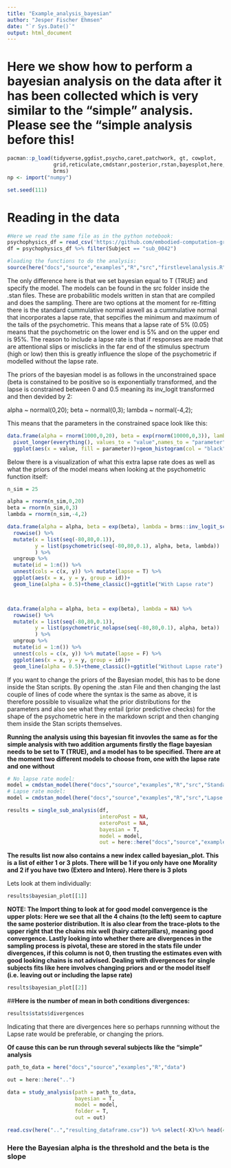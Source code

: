 ```yaml
---
title: "Example_analysis_bayesian"
author: "Jesper Fischer Ehmsen"
date: "`r Sys.Date()`"
output: html_document
---
```



# **Here we show how to perform a bayesian analysis on the data after it has been collected which is very similar to the "simple" analysis. Please see the "simple analysis before this!**

```r
pacman::p_load(tidyverse,ggdist,psycho,caret,patchwork, gt, cowplot,
               grid,reticulate,cmdstanr,posterior,rstan,bayesplot,here,rmarkdown,pracma,
               brms)
np <- import("numpy")

set.seed(111)
```


# **Reading in the data**
```r
#Here we read the same file as in the python notebook:
psychophysics_df = read_csv('https://github.com/embodied-computation-group/CardioceptionPaper/raw/main/data/Del2_merged.txt')
df = psychophysics_df %>% filter(Subject == "sub_0042")

```


```r
#loading the functions to do the analysis:
source(here("docs","source","examples","R","src","firstlevelanalysis.R"))
```

The only difference here is that we set bayesian equal to T (TRUE) and specify the model. The models can be found in the src folder inside the .stan files. These are probabilitic models written in stan that are compiled and does the sampling. There are two options at the moment for re-fitting there is the standard cummulative normal aswell as a cummulative normal that incorporates a lapse rate, that sepcifies the minimum and maximum of the tails of the psychometric. This means that a lapse rate of 5% (0.05) means that the psychometric on the lower end is 5% and on the upper end is 95%. The reason to include a lapse rate is that if responses are made that are attentional slips or misclicks in the far end of the stimulus spectrum (high or low) then this is greatly influence the slope of the psychometric if modelled without the lapse rate. 

The priors of the bayesian model is as follows in the unconstrained space (beta is constained to be positive so is exponentially transformed, and the lapse is constrained between 0 and 0.5 meaning its inv_logit transformed and then devided by 2:

alpha ~ normal(0,20);
beta ~ normal(0,3);
lambda ~ normal(-4,2);

This means that the parameters in the constrained space look like this:
```r
data.frame(alpha = rnorm(1000,0,20), beta = exp(rnorm(10000,0,3)), lambda = brms::inv_logit_scaled(rnorm(1000,-4,2)) / 2) %>% 
  pivot_longer(everything(), values_to = "value",names_to = "parameter") %>% 
  ggplot(aes(x = value, fill = parameter))+geom_histogram(col = "black")+facet_wrap(~parameter, scales = "free")+theme_classic()
```

Below there is a visualization of what this extra lapse rate does as well as what the priors of the model means when looking at the psychometric function itself:

```r
n_sim = 25

alpha = rnorm(n_sim,0,20)
beta = rnorm(n_sim,0,3)
lambda = rnorm(n_sim,-4,2)

data.frame(alpha = alpha, beta = exp(beta), lambda = brms::inv_logit_scaled(lambda) / 2) %>% 
  rowwise() %>% 
  mutate(x = list(seq(-80,80,0.1)),
         y = list(psychometric(seq(-80,80,0.1), alpha, beta, lambda))
         ) %>% 
  ungroup %>% 
  mutate(id = 1:n()) %>% 
  unnest(cols = c(x, y)) %>% mutate(lapse = T) %>% 
  ggplot(aes(x = x, y = y, group = id))+
  geom_line(alpha = 0.5)+theme_classic()+ggtitle("With Lapse rate")



data.frame(alpha = alpha, beta = exp(beta), lambda = NA) %>% 
  rowwise() %>% 
  mutate(x = list(seq(-80,80,0.1)),
         y = list(psychometric_nolapse(seq(-80,80,0.1), alpha, beta))
         ) %>% 
  ungroup %>% 
  mutate(id = 1:n()) %>% 
  unnest(cols = c(x, y)) %>% mutate(lapse = F) %>% 
  ggplot(aes(x = x, y = y, group = id))+
  geom_line(alpha = 0.5)+theme_classic()+ggtitle("Without Lapse rate")


```

If you want to change the priors of the Bayesian model, this has to be done inside the Stan scripts. By opening the .stan File and then changing the last couple of lines of code where the syntax is the same as above, it is therefore possible to visualize what the prior distributions for the parameters and also see what they entail (prior predictive checks) for the shape of the psychometric here in the markdown script and then changing them inside the Stan scripts themselves. 


**Running the analysis using this bayesian fit invovles the same as for the simple analysis with two addition arguments firstly the flage bayesian needs to be set to T (TRUE), and a model has to be specified. There are at the moment two different models to choose from, one with the lapse rate and one without**

```r
# No lapse rate model:
model = cmdstan_model(here("docs","source","examples","R","src","Standard Cummulative normal.stan"))
# Lapse rate model:
model = cmdstan_model(here("docs","source","examples","R","src","Lapse Cummulative normal.stan"))

results = single_sub_analysis(df, 
                              interoPost = NA, 
                              exteroPost = NA, 
                              bayesian = T, 
                              model = model, 
                              out = here::here("docs","source","examples","R"))
```

**The results list now also contains a new index called bayesian_plot. This is a list of either 1 or 3 plots. There will be 1 if you only have one Morality and 2 if you have two (Extero and Intero). Here there is 3 plots**

Lets look at them individually:

```r
results$bayesian_plot[[1]]
```

**NOTE: The Import thing to look at for good model convergence is the upper plots: Here we see that all the 4 chains (to the left) seem to capture the same posterior distribution. It is also clear from the trace-plots to the upper right that the chains mix well (hairy catterpillars), meaning good convergence. Lastly looking into whether there are divergences in the sampling process is pivotal, these are stored in the stats file under divergences, if this column is not 0, then trusting the estimates even with good looking chains is not advised. Dealing with divergences for single subjects fits like here involves changing priors and or the model itself (i.e. leaving out or including the lapse rate)**

```r
results$bayesian_plot[[2]]
```
##**Here is the number of mean in both conditions divergences:**
```r
results$stats$divergences
```
Indicating that there are divergences here so perhaps runnning without the Lapse rate would be preferable, or changing the priors.


**Of cause this can be run through several subjects like the "simple" analysis**

```r
path_to_data = here("docs","source","examples","R","data")

out = here::here("..")

data = study_analysis(path = path_to_data,
                      bayesian = T,
                      model = model,
                      folder = T,
                      out = out)
```



```r
read.csv(here("..","resulting_dataframe.csv")) %>% select(-X)%>% head(4)
```

### Here the Bayesian alpha is the threshold and the beta is the slope

